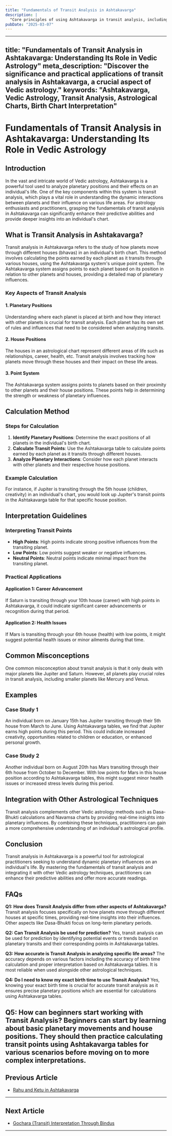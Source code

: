 ```yaml
---
title: "Fundamentals of Transit Analysis in Ashtakavarga"
description: |
  "Core principles of using Ashtakavarga in transit analysis, including"
pubDate: "2025-03-07"
---
```


---
title: "Fundamentals of Transit Analysis in Ashtakavarga: Understanding Its Role in Vedic Astrology"
meta_description: "Discover the significance and practical applications of transit analysis in Ashtakavarga, a crucial aspect of Vedic astrology."
keywords: "Ashtakavarga, Vedic Astrology, Transit Analysis, Astrological Charts, Birth Chart Interpretation"
---

# Fundamentals of Transit Analysis in Ashtakavarga: Understanding Its Role in Vedic Astrology

## Introduction

In the vast and intricate world of Vedic astrology, Ashtakavarga is a powerful tool used to analyze planetary positions and their effects on an individual's life. One of the key components within this system is transit analysis, which plays a vital role in understanding the dynamic interactions between planets and their influence on various life areas. For astrology enthusiasts and practitioners, grasping the fundamentals of transit analysis in Ashtakavarga can significantly enhance their predictive abilities and provide deeper insights into an individual's chart.

## What is Transit Analysis in Ashtakavarga?

Transit analysis in Ashtakavarga refers to the study of how planets move through different houses (bhavas) in an individual's birth chart. This method involves calculating the points earned by each planet as it transits through various houses, using the Ashtakavarga system's unique point system. The Ashtakavarga system assigns points to each planet based on its position in relation to other planets and houses, providing a detailed map of planetary influences.

### Key Aspects of Transit Analysis

#### 1. **Planetary Positions**
Understanding where each planet is placed at birth and how they interact with other planets is crucial for transit analysis. Each planet has its own set of rules and influences that need to be considered when analyzing transits.

#### 2. **House Positions**
The houses in an astrological chart represent different areas of life such as relationships, career, health, etc. Transit analysis involves tracking how planets move through these houses and their impact on these life areas.

#### 3. **Point System**
The Ashtakavarga system assigns points to planets based on their proximity to other planets and their house positions. These points help in determining the strength or weakness of planetary influences.

## Calculation Method

### Steps for Calculation

1. **Identify Planetary Positions**: Determine the exact positions of all planets in the individual's birth chart.
2. **Calculate Transit Points**: Use the Ashtakavarga table to calculate points earned by each planet as it transits through different houses.
3. **Analyze Planetary Interactions**: Consider how each planet interacts with other planets and their respective house positions.

### Example Calculation

For instance, if Jupiter is transiting through the 5th house (children, creativity) in an individual's chart, you would look up Jupiter's transit points in the Ashtakavarga table for that specific house position.

## Interpretation Guidelines

### Interpreting Transit Points

- **High Points**: High points indicate strong positive influences from the transiting planet.
- **Low Points**: Low points suggest weaker or negative influences.
- **Neutral Points**: Neutral points indicate minimal impact from the transiting planet.

### Practical Applications

#### Application 1: Career Advancement
If Saturn is transiting through your 10th house (career) with high points in Ashtakavarga, it could indicate significant career advancements or recognition during that period.

#### Application 2: Health Issues
If Mars is transiting through your 6th house (health) with low points, it might suggest potential health issues or minor ailments during that time.

## Common Misconceptions

One common misconception about transit analysis is that it only deals with major planets like Jupiter and Saturn. However, all planets play crucial roles in transit analysis, including smaller planets like Mercury and Venus.

## Examples

### Case Study 1
An individual born on January 15th has Jupiter transiting through their 5th house from March to June. Using Ashtakavarga tables, we find that Jupiter earns high points during this period. This could indicate increased creativity, opportunities related to children or education, or enhanced personal growth.

### Case Study 2
Another individual born on August 20th has Mars transiting through their 6th house from October to December. With low points for Mars in this house position according to Ashtakavarga tables, this might suggest minor health issues or increased stress levels during this period.

## Integration with Other Astrological Techniques

Transit analysis complements other Vedic astrology methods such as Dasa-Bhukti calculations and Navamsa charts by providing real-time insights into planetary influences. By combining these techniques, practitioners can gain a more comprehensive understanding of an individual's astrological profile.

## Conclusion

Transit analysis in Ashtakavarga is a powerful tool for astrological practitioners seeking to understand dynamic planetary influences on an individual's life. By mastering the fundamentals of transit analysis and integrating it with other Vedic astrology techniques, practitioners can enhance their predictive abilities and offer more accurate readings.

## FAQs

**Q1: How does Transit Analysis differ from other aspects of Ashtakavarga?**
Transit analysis focuses specifically on how planets move through different houses at specific times, providing real-time insights into their influences. Other aspects like Dasa-Bhukti focus on long-term planetary periods.

**Q2: Can Transit Analysis be used for prediction?**
Yes, transit analysis can be used for prediction by identifying potential events or trends based on planetary transits and their corresponding points in Ashtakavarga tables.

**Q3: How accurate is Transit Analysis in analyzing specific life areas?**
The accuracy depends on various factors including the accuracy of birth time calculation and proper interpretation based on Ashtakavarga tables. It is most reliable when used alongside other astrological techniques.

**Q4: Do I need to know my exact birth time to use Transit Analysis?**
Yes, knowing your exact birth time is crucial for accurate transit analysis as it ensures precise planetary positions which are essential for calculations using Ashtakavarga tables.

**Q5: How can beginners start working with Transit Analysis?**
Beginners can start by learning about basic planetary movements and house positions. They should then practice calculating transit points using Ashtakavarga tables for various scenarios before moving on to more complex interpretations.
---

## Previous Article
- [Rahu and Ketu in Ashtakavarga](/blogs-md/17_Ashtakavarga/170208_Rahu_and_Ketu_in_Ashtakavarga.mdx)

---

## Next Article
- [Gochara (Transit) Interpretation Through Bindus](/blogs-md/17_Ashtakavarga/170302_Gochara_(Transit)_Interpretation_Through_Bindus.mdx)

---
